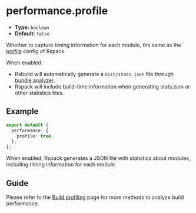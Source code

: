 # performance.profile

- **Type:** `boolean`
- **Default:** `false`

Whether to capture timing information for each module, the same as the [profile](https://rspack.rs/config/other-options#profile) config of Rspack.

When enabled:

- Rsbuild will automatically generate a `dist/stats.json` file through [bundle analyzer](https://github.com/webpack-contrib/webpack-bundle-analyzer).
- Rspack will include build-time information when generating stats.json or other statistics files.

## Example

```ts title="rsbuild.config.ts"
export default {
  performance: {
    profile: true,
  },
};
```

When enabled, Rspack generates a JSON file with statistics about modules, including timing information for each module.

## Guide

Please refer to the [Build profiling](/guide/debug/build-profiling) page for more methods to analyze build performance.
